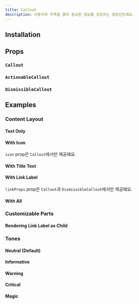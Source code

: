 ```yaml
---
title: Callout
description: 사용자의 주목을 끌어 중요한 정보를 강조하는 컴포넌트에요.
---
```


<ComponentExample name="callout-preview" />

## Installation

<Installation name="callout" />

## Props

### `Callout`

<ReactTypeTable path="./registry/ui/callout.tsx" name="CalloutProps" />

### `ActionableCallout`

<ReactTypeTable
  path="./registry/ui/callout.tsx"
  name="ActionableCalloutProps"
/>

### `DismissibleCallout`

<ReactTypeTable
  path="./registry/ui/callout.tsx"
  name="DismissibleCalloutProps"
/>

## Examples

### Content Layout

#### Text Only

<ComponentExample name="callout-text-only" />

#### With Icon

<ComponentExample name="callout-with-icon" />

<Callout type="warn">

`icon` prop은 `Callout`에서만 제공돼요.

</Callout>

#### With Title Text

<ComponentExample name="callout-with-title-text" />

#### With Link Label

<ComponentExample name="callout-with-link-label" />

<Callout type="warn">

`linkProps` prop은 `Callout`과 `DismissibleCallout`에서만 제공돼요.

</Callout>

#### With All

<ComponentExample name="callout-with-all" />

### Customizable Parts

#### Rendering Link Label as Child

<ComponentExample name="callout-link-label-as-child" />

### Tones

#### Neutral (Default)

<ComponentExample name="callout-neutral" />

#### Informative

<ComponentExample name="callout-informative" />

#### Warning

<ComponentExample name="callout-warning" />

#### Critical

<ComponentExample name="callout-critical" />

#### Magic

<ComponentExample name="callout-magic" />
